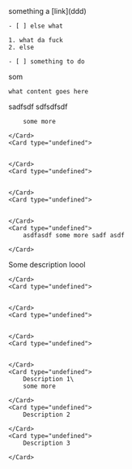 
<Callout type="note">
    something a [link](ddd)

    - [ ] else what

    1. what da fuck
    2. else

    - [ ] something to do

</Callout>
<Card type="undefined">
    som

    what content goes here

</Card>
sadfsdf

<CardGroup cols="2">
    <Card type="undefined">
        sdfsdfsdf

        some more

    </Card>
    <Card type="undefined">
        

    </Card>
    <Card type="undefined">
        

    </Card>
    <Card type="undefined">
        

    </Card>
    <Card type="undefined">
        asdfasdf some more sadf asdf 

    </Card>

</CardGroup>

<CardGroup cols="2">
    <Card type="undefined">
        Some description loool

    </Card>
    <Card type="undefined">
        

    </Card>
    <Card type="undefined">
        

    </Card>
    <Card type="undefined">
        

    </Card>
    <Card type="undefined">
        Description 1\
        some more 

    </Card>
    <Card type="undefined">
        Description 2

    </Card>
    <Card type="undefined">
        Description 3

    </Card>

</CardGroup>
